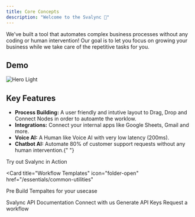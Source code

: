 ```yaml
---
title: Core Concepts
description: "Welcome to the Svalync 👋"
---
```


We've built a tool that automates complex business processes without any coding or human intervention! Our goal is to let you focus on growing your business while we take care of the repetitive tasks for you.

## Demo

<Frame>
  <img src="/images/workflows/hero.png" alt="Hero Light" />
</Frame>

## Key Features

- <b>Process Building:</b> A user friendly and intutive layout to Drag, Drop and
  Connect Nodes in order to autoamte the worklow.
- <b>Integrations:</b> Connect your internal apps like Google Sheets, Gmail and more.
- <b>Voice AI:</b> A Human like Voice AI with very low latency (200ms).
- <b>Chatbot AI:</b> Automate 80% of customer support requests without any human
  intervention.{" "}

<CardGroup cols={2}>

<Card title="Start Using" icon="wand-sparkles" href="/essentials/claude">
  Try out Svalync in Action
</Card>

<Card
  title="Workflow Templates"
  icon="folder-open"
  href="/essentials/common-utilities"
>
  Pre Build Tempaltes for your usecase
</Card>

<Card title="API Documentation" icon="code" href="/essentials/google-sheet">
  Svalync API Documentation
</Card>

<Card title="Talk to us" icon="phone" href="/essentials/google-docs">
  Connect with us
</Card>

<Card title="Generate API Keys" icon="key" href="/essentials/stripe">
  Generate API Keys
</Card>

<Card title="Request a workflow" icon="plus" href="/essentials/blandai">
  Request a workflow
</Card>

</CardGroup>

